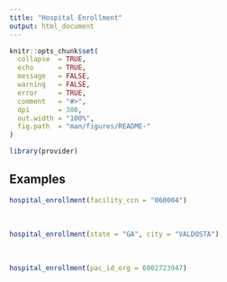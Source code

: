 ```yaml
---
title: "Hospital Enrollment"
output: html_document
---
```


```r
knitr::opts_chunk$set(
  collapse  = TRUE,
  echo      = TRUE, 
  message   = FALSE, 
  warning   = FALSE,
  error     = TRUE,
  comment   = "#>",
  dpi       = 300, 
  out.width = "100%",
  fig.path  = "man/figures/README-"
)
```

```r
library(provider)
```


## Examples

```r
hospital_enrollment(facility_ccn = "060004")
```
<br>

```r
hospital_enrollment(state = "GA", city = "VALDOSTA")
```

<br>

```r
hospital_enrollment(pac_id_org = 6002723947)
```



